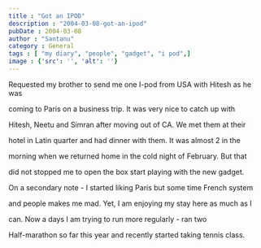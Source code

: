 ```yaml
---
title : "Got an IPOD"
description : "2004-03-08-got-an-ipod"
pubDate : 2004-03-08
author : "Santanu"
category : General
tags : [ "my diary", "people", "gadget", "i pod",]
image : {'src': '', 'alt': ''}
---
```





  



Requested my brother to send me one I-pod from USA with Hitesh as he was

coming to Paris on a business trip. It was very nice to catch up with

Hitesh, Neetu and Simran after moving out of CA. We met them at their

hotel in Latin quarter and had dinner with them. It was almost 2 in the

morning when we returned home in the cold night of February. But that

did not stopped me to open the box start playing with the new gadget.



On a secondary note - I started liking Paris but some time French system

and people makes me mad. Yet, I am enjoying my stay here as much as I

can. Now a days I am trying to run more regularly - ran two

Half-marathon so far this year and recently started taking tennis class.
